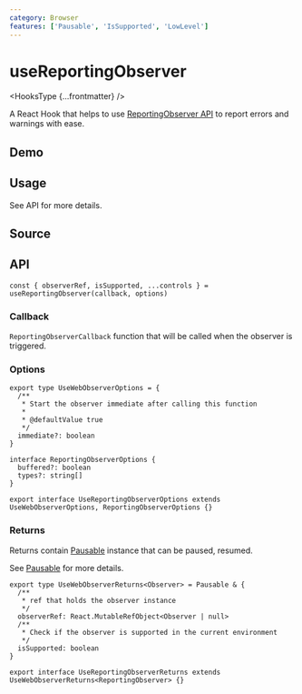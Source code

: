 ```yaml
---
category: Browser
features: ['Pausable', 'IsSupported', 'LowLevel']
---
```


# useReportingObserver


<HooksType {...frontmatter} />

A React Hook that helps to use [ReportingObserver API](https://developer.mozilla.org/en-US/docs/Web/API/ReportingObserver) to report errors and warnings with ease.

## Demo


<App />

## Usage

See API for more details.

## Source


<Source />

## API

```tsx
const { observerRef, isSupported, ...controls } = useReportingObserver(callback, options)
```

### Callback

`ReportingObserverCallback` function that will be called when the observer is triggered.

### Options

```tsx
export type UseWebObserverOptions = {
  /**
   * Start the observer immediate after calling this function
   *
   * @defaultValue true
   */
  immediate?: boolean
}

interface ReportingObserverOptions {
  buffered?: boolean
  types?: string[]
}

export interface UseReportingObserverOptions extends UseWebObserverOptions, ReportingObserverOptions {}
```

### Returns

Returns contain [Pausable](/docs/features/pausable) instance that can be paused, resumed.

See [Pausable](/docs/features/pausable) for more details.

```tsx
export type UseWebObserverReturns<Observer> = Pausable & {
  /**
   * ref that holds the observer instance
   */
  observerRef: React.MutableRefObject<Observer | null>
  /**
   * Check if the observer is supported in the current environment
   */
  isSupported: boolean
}

export interface UseReportingObserverReturns extends UseWebObserverReturns<ReportingObserver> {}
```

